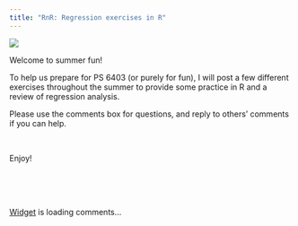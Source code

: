 ```yaml
---
title: "RnR: Regression exercises in R"
---
```


![](RnRlogo.png)

Welcome to summer fun!

To help us prepare for PS 6403 (or purely for fun), I will post a few different exercises throughout the summer to provide some practice in R and a review of regression analysis.

Please use the comments box for questions, and reply to others' comments if you can help. 

<br>

Enjoy!


<br><br><br>


<!-- begin wwww.htmlcommentbox.com -->
 <div id="HCB_comment_box"><a href="http://www.htmlcommentbox.com">Widget</a> is loading comments...</div>
 <link rel="stylesheet" type="text/css" href="//www.htmlcommentbox.com/static/skins/simple/skin.css" />
 <script type="text/javascript" id="hcb"> /*<!--*/ if(!window.hcb_user){hcb_user={};} (function(){var s=document.createElement("script"), l=hcb_user.PAGE || (""+window.location).replace(/'/g,"%27"), h="//www.htmlcommentbox.com";s.setAttribute("type","text/javascript");s.setAttribute("src", h+"/jread?page="+encodeURIComponent(l).replace("+","%2B")+"&mod=%241%24wq1rdBcg%24D3qTqcy1mbeTuyGVUfmpk0"+"&opts=18318&num=10&ts=1527512059757");if (typeof s!="undefined") document.getElementsByTagName("head")[0].appendChild(s);})(); /*-->*/ </script>
<!-- end www.htmlcommentbox.com -->